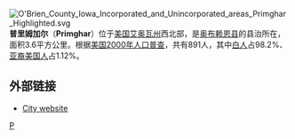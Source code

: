 [[File:O'Brien_County_Iowa_Incorporated_and_Unincorporated_areas_Primghar_Highlighted.svg|right]]
'''普里姆加尔'''（'''Primghar'''）位于[[美国|美国]][[艾奥瓦州|艾奥瓦州]]西北部，是[[奥布赖恩县_(艾奥瓦州)|奥布赖恩县]]的县治所在，面积3.6平方公里。根据[[美国2000年人口普查|美国2000年人口普查]]，共有891人，其中[[白人|白人]]占98.2%、[[亚裔美国人|亚裔美国人]]占1.12%。

==外部链接==
*[http://www.primghar.com City website] {{Wayback|url=http://www.primghar.com/ |date=20210306170438 }}

{{Iowa-stub}}

[[Category:艾奥瓦州城市|P]]